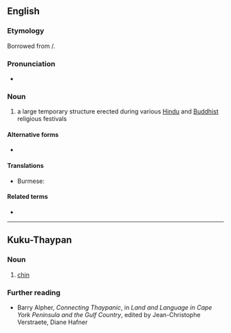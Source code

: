 ==English==
{{wikipedia}}

===Etymology===
Borrowed from {{bor|en|ta|பந்தல்}}/{{m|ta|பந்தர்}}.

===Pronunciation===
* {{IPA|en|/ˈpændəl/}}

===Noun===
{{en-noun}}

# {{lb|en|Myanmar|South Asia}} a large temporary structure erected during various [[Hindu]] and [[Buddhist]] religious festivals

====Alternative forms====
* {{alt|en|pandall|pandaul|pendaul}}

====Translations====
{{trans-top|temporary structure}}
* Burmese: {{t+|my|မဏ္ဍပ်}}
{{trans-mid}}
{{trans-bottom}}

====Related terms====
* {{l|en|shamiana}}

----

==Kuku-Thaypan==

===Noun===
{{head|typ|noun}}

# [[chin]]

===Further reading===
* Barry Alpher, ''Connecting Thaypanic'', in ''Land and Language in Cape York Peninsula and the Gulf Country'', edited by Jean-Christophe Verstraete, Diane Hafner

{{C|typ|Face}}